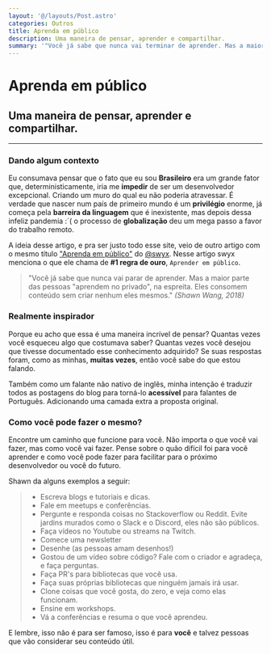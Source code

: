 ```yaml
---
layout: '@/layouts/Post.astro'
categories: Outros
title: Aprenda em público
description: Uma maneira de pensar, aprender e compartilhar.
summary: '"Você já sabe que nunca vai terminar de aprender. Mas a maior parte das pessoas "aprendem no privado", na espreita. Eles consomem conteúdo sem criar nenhum eles mesmos."'
---
```


# Aprenda em público

## Uma maneira de pensar, aprender e compartilhar.

---

### Dando algum contexto

Eu consumava pensar que o fato que eu sou **Brasileiro** era um grande fator que, deterministicamente, iria me **impedir** de ser um desenvolvedor excepcional. Criando um muro do qual eu não poderia atravessar. É verdade que nascer num país de primeiro mundo é um **privilégio** enorme, já começa pela **barreira da linguagem** que é inexistente, mas depois dessa infeliz pandemia :´( o processo de **globalização** deu um mega passo a favor do trabalho remoto.

A ideia desse artigo, e pra ser justo todo esse site, veio de outro artigo com o mesmo título ["Aprenda em público"](https://www.swyx.io/learn-in-public 'Aprenda em público') do [@swyx](https://twitter.com/intent/user?screen_name=swyx 'swyx twitter'). Nesse artigo swyx menciona o que ele chama de **#1 regra de ouro**, `Aprender em público`.

> "Você já sabe que nunca vai parar de aprender. Mas a maior parte das pessoas "aprendem no privado", na espreita. Eles consomem conteúdo sem criar nenhum eles mesmos."
> _(Shawn Wang, 2018)_

### Realmente inspirador

Porque eu acho que essa é uma maneira incrível de pensar? Quantas vezes você esqueceu algo que costumava saber? Quantas vezes você desejou que tivesse documentado esse conhecimento adquirido? Se suas respostas foram, como as minhas, **muitas vezes**, então você sabe do que estou falando.

Também como um falante não nativo de inglês, minha intenção é traduzir todos as postagens do blog para torná-lo **acessível** para falantes de Português. Adicionando uma camada extra a proposta original.

### Como você pode fazer o mesmo?

Encontre um caminho que funcione para você. Não importa o que você vai fazer, mas como você vai fazer. Pense sobre o quão difícil foi para você aprender e como você pode fazer para facilitar para o próximo desenvolvedor ou você do futuro.

Shawn da alguns exemplos a seguir:

> - Escreva blogs e tutoriais e dicas.
> - Fale em meetups e conferências.
> - Pergunte e responda coisas no Stackoverflow ou Reddit. Evite jardins murados como o Slack e o Discord, eles não são públicos.
> - Faça vídeos no Youtube ou streams na Twitch.
> - Comece uma newsletter
> - Desenhe (as pessoas amam desenhos!)
> - Gostou de um vídeo sobre código? Fale com o criador e agradeça, e faça perguntas.
> - Faça PR's para bibliotecas que você usa.
> - Faça suas próprias bibliotecas que ninguém jamais irá usar.
> - Clone coisas que você gosta, do zero, e veja como elas funcionam.
> - Ensine em workshops.
> - Vá a conferências e resuma o que você aprendeu.

E lembre, isso não é para ser famoso, isso é para **você** e talvez pessoas que vão considerar seu conteúdo útil.
